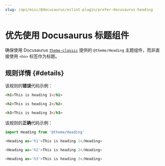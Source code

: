 ```yaml
---
slug: /api/misc/@docusaurus/eslint-plugin/prefer-docusaurus-heading
---
```


# 优先使用 Docusaurus 标题组件

确保使用 Docusaurus [`theme-classic`](../../themes/theme-classic.mdx) 提供的 `@theme/Heading` 主题组件，而非直接使用 `<hn>` 标签作为标题。

## 规则详情 {#details}

该规则的**错误**代码示例：

```html
<h1>This is heading 1</h1>

<h2>This is heading 2</h2>

<h3>This is heading 3</h3>
```

该规则的**正确**代码示例：

```javascript
import Heading from '@theme/Heading'

<Heading as='h1'>This is heading 1</Heading>

<Heading as='h2'>This is heading 2</Heading>

<Heading as='h3'>This is heading 3</Heading>
```